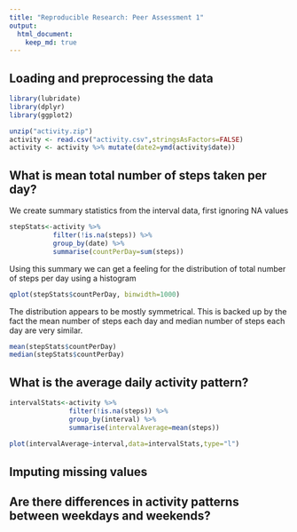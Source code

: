 ```yaml
---
title: "Reproducible Research: Peer Assessment 1"
output: 
  html_document:
    keep_md: true
---
```



## Loading and preprocessing the data
```r
library(lubridate)
library(dplyr)
library(ggplot2)

unzip("activity.zip")
activity <- read.csv("activity.csv",stringsAsFactors=FALSE)
activity <- activity %>% mutate(date2=ymd(activity$date))

```

## What is mean total number of steps taken per day?

We create summary statistics from the interval data, first ignoring NA values
```r
stepStats<-activity %>% 
           filter(!is.na(steps)) %>%
           group_by(date) %>% 
           summarise(countPerDay=sum(steps))
```
Using this summary we can get a feeling for the distribution of total number of steps per day using a histogram
```r
qplot(stepStats$countPerDay, binwidth=1000)
```

The distribution appears to be mostly symmetrical. This is backed up by the fact the mean number of steps each day and 
median number of steps each day are very similar.

```r
mean(stepStats$countPerDay)
median(stepStats$countPerDay)
```


## What is the average daily activity pattern?

```r
intervalStats<-activity %>% 
               filter(!is.na(steps)) %>%
               group_by(interval) %>%
               summarise(intervalAverage=mean(steps))
    
plot(intervalAverage~interval,data=intervalStats,type="l")
```


## Imputing missing values



## Are there differences in activity patterns between weekdays and weekends?
